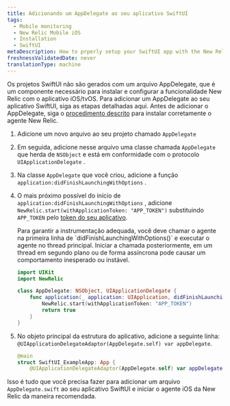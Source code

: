 ```yaml
---
title: Adicionando um AppDelegate ao seu aplicativo SwiftUI
tags:
  - Mobile monitoring
  - New Relic Mobile iOS
  - Installation
  - SwiftUI
metaDescription: How to prperly setup your SwiftUI app with the New Relic agent.
freshnessValidatedDate: never
translationType: machine
---
```


Os projetos SwiftUI não são gerados com um arquivo AppDelegate, que é um componente necessário para instalar e configurar a funcionalidade New Relic com o aplicativo iOS/tvOS. Para adicionar um AppDelegate ao seu aplicativo SwiftUI, siga as etapas detalhadas aqui. Antes de adicionar o AppDelegate, siga o [procedimento descrito](/docs/mobile-monitoring/new-relic-mobile-ios/installation/spm-installation) para instalar corretamente o agente New Relic.

1. Adicione um novo arquivo ao seu projeto chamado `AppDelegate`

2. Em seguida, adicione nesse arquivo uma classe chamada `AppDelegate` que herda de `NSObject` e está em conformidade com o protocolo `UIApplicationDelegate` .

3. Na classe `AppDelegate` que você criou, adicione a função `application:didFinishLaunchingWithOptions` .

4. O mais próximo possível do início de `application:didFinishLaunchingWithOptions` , adicione `NewRelic.start(withApplicationToken: "APP_TOKEN")` substituindo `APP_TOKEN` pelo [token do seu aplicativo](/docs/mobile-apps/viewing-your-application-token).

   <Callout variant="important">
     Para garantir a instrumentação adequada, você deve chamar o agente na primeira linha de `didFinishLaunchingWithOptions()` e executar o agente no thread principal. Iniciar a chamada posteriormente, em um thread em segundo plano ou de forma assíncrona pode causar um comportamento inesperado ou instável.
   </Callout>

   ```swift
   import UIKit
   import NewRelic

   class AppDelegate: NSObject, UIApplicationDelegate {
       func application(_ application: UIApplication, didFinishLaunchingWithOptions launchOptions: [UIApplication.LaunchOptionsKey : Any]? = nil) -> Bool {
           NewRelic.start(withApplicationToken: "APP_TOKEN")
           return true
       }
   }
   ```

5. No objeto principal da estrutura do aplicativo, adicione a seguinte linha: `@UIApplicationDelegateAdaptor(AppDelegate.self) var appDelegate`.

   ```swift
   @main
   struct SwiftUI_ExampleApp: App {
       @UIApplicationDelegateAdaptor(AppDelegate.self) var appDelegate
   ```

Isso é tudo que você precisa fazer para adicionar um arquivo `AppDelegate.swift` ao seu aplicativo SwiftUI e iniciar o agente iOS da New Relic da maneira recomendada.

<InstallFeedback/>